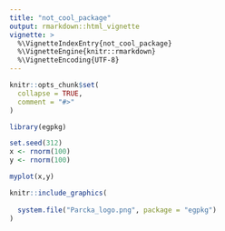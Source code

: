 ```yaml
---
title: "not_cool_package"
output: rmarkdown::html_vignette
vignette: >
  %\VignetteIndexEntry{not_cool_package}
  %\VignetteEngine{knitr::rmarkdown}
  %\VignetteEncoding{UTF-8}
---
```


```r
knitr::opts_chunk$set(
  collapse = TRUE,
  comment = "#>"
)
```

```r
library(egpkg)
```

```r
set.seed(312)
x <- rnorm(100)
y <- rnorm(100)

myplot(x,y)
```

```r
knitr::include_graphics(
  
  system.file("Parcka_logo.png", package = "egpkg")
)
```

